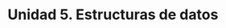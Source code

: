```{=latex}
\thispagestyle{primerapagina}
```

# Unidad 5. Estructuras de datos

::: {.presentacion-capitulo data-latex=""}

:::

